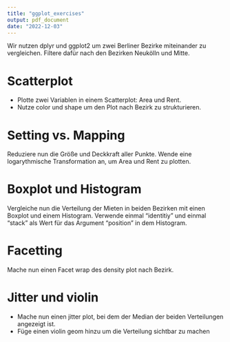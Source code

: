 ```yaml
---
title: "ggplot_exercises"
output: pdf_document
date: "2022-12-03"
---
```


Wir nutzen dplyr und ggplot2 um zwei Berliner Bezirke miteinander zu vergleichen. Filtere dafür nach den Bezirken Neukölln und Mitte. 

# Scatterplot 
- Plotte zwei Variablen in einem Scatterplot: Area und Rent. 
- Nutze color und shape um den Plot nach Bezirk zu strukturieren. 

# Setting vs. Mapping
Reduziere nun die Größe und Deckkraft aller Punkte. Wende eine logarythmische Transformation an, um Area und Rent zu plotten. 

# Boxplot und Histogram 
Vergleiche nun die Verteilung der Mieten in beiden Bezirken mit einen Boxplot und einem Histogram. Verwende einmal "identitiy" und einmal "stack" als Wert für das Argument "position" in dem Histogram. 

# Facetting 
Mache nun einen Facet wrap des density plot nach Bezirk. 

# Jitter und violin
- Mache nun einen jitter plot, bei dem der Median der beiden Verteilungen angezeigt ist. 
- Füge einen violin geom hinzu um die Verteilung sichtbar zu machen
